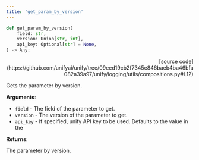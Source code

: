 ```yaml
---
title: 'get_param_by_version'
---
```


```python
def get_param_by_version(
    field: str,
    version: Union[str, int],
    api_key: Optional[str] = None,
) -> Any:
```

<p align="right">[source code](https://github.com/unifyai/unify/tree/09eed19cb2f7345e846baeb4ba46bfa082a39a97/unify/logging/utils/compositions.py#L12)</p>

Gets the parameter by version.

**Arguments**:

- `field` - The field of the parameter to get.
- `version` - The version of the parameter to get.
- `api_key` - If specified, unify API key to be used. Defaults to the value in the



**Returns**:

The parameter by version.